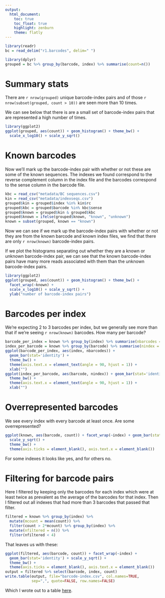```yaml
---
output:
  html_document:
    toc: true
    toc_float: true
    highlight: zenburn
    theme: flatly
---
```


```r
library(readr)
bc = read_delim("r1.barcodes", delim=" ")
```

```r
library(dplyr)
grouped = bc %>% group_by(barcode, index) %>% summarise(count=n())
```

# Summary stats
There are `r nrow(grouped)` unique barcode-index pairs and of those
`r nrow(subset(grouped, count > 10))` are seen more than 10 times.

We can see below that there is are a small set of barcode-index
pairs that are represented a high number of times.

```r
library(ggplot2)
ggplot(grouped, aes(count)) + geom_histogram() + theme_bw() +
  scale_x_log10() + scale_y_sqrt()
```

# Known barcodes
Now we'll mark up the barcode-index pair with whether or not these
are some of the known sequences. The indexes we found correspond to the
reverse complement column in the index file and the barcodes correspond
to the sense column in the barcode file.

```r
kbc = read_csv("metadata/BC sequences.csv")
kin = read_csv("metadata/indexseqs.csv")
grouped$kin = grouped$index %in% kin$rc
grouped$kbc = grouped$barcode %in% kbc$sense
grouped$known = grouped$kin & grouped$kbc
grouped$known = ifelse(grouped$known, "known", "unknown")
known = subset(grouped, known == "known")
```

Now we can see if we mark up the barcode-index pairs with whether or not
they are from the known barcode and known index files, we find that
there are only `r nrow(known)` barcode-index pairs.

If we plot the histograms separating out whether they are a known or unknown
barcode-index pair, we can see that the known barcode-index pairs
have many more reads associated with them than the unknown barcode-index
pairs.

```r
library(ggplot2)
ggplot(grouped, aes(count)) + geom_histogram() + theme_bw() +
  facet_wrap(~known) +
  scale_x_log10() + scale_y_sqrt() +
  ylab("number of barcode-index pairs")
```

# Barcodes per index
We're expecting 2 to 3 barcodes per index, but we generally see more than that
if we're seeing `r nrow(known)` barcodes. How many per barcode?

```r
barcode_per_index = known %>% group_by(index) %>% summarise(nbarcodes = n())
index_per_barcode = known %>% group_by(barcode) %>% summarise(nindex = n())
ggplot(barcode_per_index, aes(index, nbarcodes)) +
  geom_bar(stat='identity') +
  theme_bw() +
  theme(axis.text.x = element_text(angle = 90, hjust = 1)) +
  xlab("")
ggplot(index_per_barcode, aes(barcode, nindex)) + geom_bar(stat='identity') +
  theme_bw() +
  theme(axis.text.x = element_text(angle = 90, hjust = 1)) +
  xlab("")
```

# Overrepresented barcodes

We see every index with every barcode at least once. Are some overrepresented?

```r
ggplot(known, aes(barcode, count)) + facet_wrap(~index) + geom_bar(stat='identity') +
  scale_y_sqrt() +
  theme_bw() +
  theme(axis.ticks = element_blank(), axis.text.x = element_blank())
```

For some indexes it looks like yes, and for others no.

# Filtering for barcode pairs
Here I filtered by keeping only the barcodes for each index which were at
least twice as prevalent as the average of the barcodes for that index. Then
I filtered out all indexes that had more than 3 barcodes that passed that
filter.

```r
filtered = known %>% group_by(index) %>%
  mutate(mcount = mean(count)) %>%
  filter(count > 2*mcount) %>% group_by(index) %>%
  mutate(nfiltered = n()) %>%
  filter(nfiltered < 4)
```

That leaves us with these:

```r
ggplot(filtered, aes(barcode, count)) + facet_wrap(~index) +
  geom_bar(stat='identity') + scale_y_sqrt() +
  theme_bw() +
  theme(axis.ticks = element_blank(), axis.text.x = element_blank())
output = filtered %>% select(barcode, index, count)
write.table(output, file="barcode-index.csv", col.names=TRUE,
            sep=",", quote=FALSE, row.names=FALSE)
```

Which I wrote out to a table [here](barcode-index.csv).
